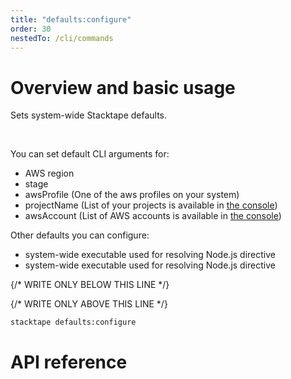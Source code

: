 ```yaml
---
title: "defaults:configure"
order: 30
nestedTo: /cli/commands
---
```


# Overview and basic usage

Sets system-wide Stacktape defaults.

<br />

You can set default CLI arguments for:

- AWS region
- stage
- awsProfile (One of the aws profiles on your system)
- projectName (List of your projects is available in [the console](https://console.stacktape.com/aws-accounts))
- awsAccount (List of AWS accounts is available in [the console](https://console.stacktape.com/aws-accounts))

Other defaults you can configure:

- system-wide executable used for resolving Node.js directive
- system-wide executable used for resolving Node.js directive

{/* WRITE ONLY BELOW THIS LINE */}

{/* WRITE ONLY ABOVE THIS LINE */}

```bash
stacktape defaults:configure
```

# API reference

<CliCommandsApiReference command="defaults:configure" sortedArgs={[]} />
